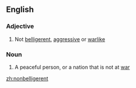 ==English==
===Adjective===
{{en-adj|-}}
# Not [[belligerent]], [[aggressive]] or [[warlike]]

===Noun===
{{en-noun}}
# A peaceful person, or a nation that is not at [[war]]

[[zh:nonbelligerent]]
